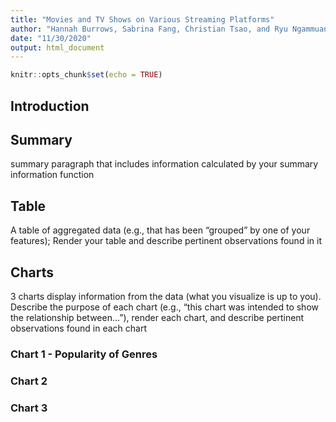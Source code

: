 ```yaml
---
title: "Movies and TV Shows on Various Streaming Platforms"
author: "Hannah Burrows, Sabrina Fang, Christian Tsao, and Ryu Ngammuang"
date: "11/30/2020"
output: html_document
---
```


```r
knitr::opts_chunk$set(echo = TRUE)
```

## Introduction



## Summary
summary paragraph that includes information calculated by your summary
information function


## Table
A table of  aggregated data (e.g., that has been "grouped" by one of your
features); Render your table and describe pertinent observations found in it


## Charts
3 charts display information from the data (what you visualize is up to you).
Describe the purpose of each chart (e.g., "this chart was intended to show the 
relationship between..."), render each chart, and describe pertinent 
observations found in each chart

### Chart 1 - Popularity of Genres


### Chart 2


### Chart 3
